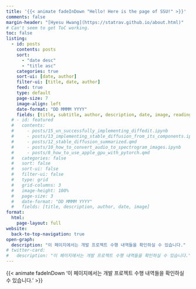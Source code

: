 ```yaml
---
title: '{{< animate fadeInDown "Hello! Here is the page of SSU!" >}}'
comments: false
margin-header: "[Hyesu Hwang](https://statrav.github.io/about.html)"
# Can't seem to get ToC working.
toc: false
listing:
  - id: posts
    contents: posts
    sort: 
      - "date desc"
      - "title asc"
    categories: true
    sort-ui: [date, author]
    filter-ui: [title, date, author]
    feed: true
    type: default
    page-size: 7
    image-align: left
    date-format: "DD MMMM YYYY"
    fields: [title, subtitle, author, description, date, image, reading-time]
  # - id: featured
  #   contents: 
  #     - posts/15_un_successfully_implementing_diffedit.ipynb
  #     - posts/13_implementing_stable_diffusion_from_its_components.ipynb
  #     - posts/12_stable_diffusion_summarized.qmd
  #     - posts/10_how_to_convert_audio_to_spectrogram_images.ipynb
  #     - posts/8_how_to_use_apple_gpu_with_pytorch.qmd
  #   categories: false
  #   sort: false
  #   sort-ui: false
  #   filter-ui: false
  #   type: grid
  #   grid-columns: 3
  #   image-height: 100%
  #   page-size: 3
  #   date-format: "DD MMMM YYYY"
  #   fields: [title, description, author, date, image]
format:
  html:
    page-layout: full
website:
  back-to-top-navigation: true
open-graph:
  description: "이 페이지에서는 개발 프로젝트 수행 내역들을 확인하실 수 있습니다."
# twitter-card:
#   description: "이 페이지에서는 개발 프로젝트 수행 내역들을 확인하실 수 있습니다."
---
```


{{< animate fadeInDown '이 페이지에서는 개발 프로젝트 수행 내역들을 확인하실 수 있습니다.' >}}

::::{.animate__animated .animate__slideInLeft .animate__duration-250ms}

<!-- ### Featured Posts
:::{#featured}
:::

<br></br>
--- -->
<br></br>

<!-- ### All Posts -->
:::{#posts}
:::


<br></br>

::::
